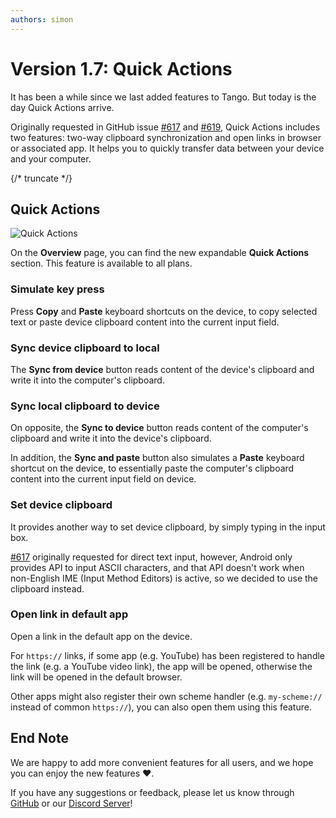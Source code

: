 ```yaml
---
authors: simon
---
```


# Version 1.7: Quick Actions

<head>
  <meta name="fediverse:creator" content="@yumechan@mastodon.social"/>
</head>

It has been a while since we last added features to Tango. But today is the day Quick Actions arrive.

Originally requested in GitHub issue [#617](https://github.com/yume-chan/ya-webadb/issues/617) and [#619](https://github.com/yume-chan/ya-webadb/issues/619), Quick Actions includes two features: two-way clipboard synchronization and open links in browser or associated app. It helps you to quickly transfer data between your device and your computer.

{/* truncate */}

## Quick Actions

![Quick Actions](quick-actions.png)

On the **Overview** page, you can find the new expandable **Quick Actions** section. This feature is available to all plans.

### Simulate key press

Press **Copy** and **Paste** keyboard shortcuts on the device, to copy selected text or paste device clipboard content into the current input field.

### Sync device clipboard to local

The **Sync from device** button reads content of the device's clipboard and write it into the computer's clipboard.

### Sync local clipboard to device

On opposite, the **Sync to device** button reads content of the computer's clipboard and write it into the device's clipboard.

In addition, the **Sync and paste** button also simulates a **Paste** keyboard shortcut on the device, to essentially paste the computer's clipboard content into the current input field on device.

### Set device clipboard

It provides another way to set device clipboard, by simply typing in the input box.

[#617](https://github.com/yume-chan/ya-webadb/issues/617) originally requested for direct text input, however, Android only provides API to input ASCII characters, and that API doesn't work when non-English IME (Input Method Editors) is active, so we decided to use the clipboard instead.

### Open link in default app

Open a link in the default app on the device.

For `https://` links, if some app (e.g. YouTube) has been registered to handle the link (e.g. a YouTube video link), the app will be opened, otherwise the link will be opened in the default browser.

Other apps might also register their own scheme handler (e.g. `my-scheme://` instead of common `https://`), you can also open them using this feature.

## End Note

We are happy to add more convenient features for all users, and we hope you can enjoy the new features :heart:.

If you have any suggestions or feedback, please let us know through [GitHub](https://github.com/tango-adb/feedback/issues) or our [Discord Server](https://discord.gg/26k3ttC2PN)!
